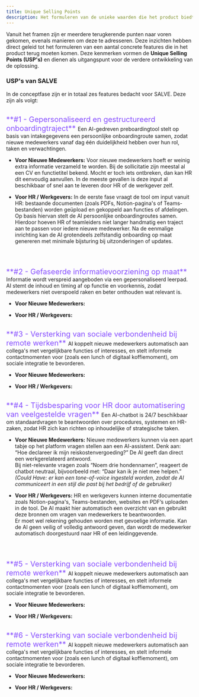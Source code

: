 ```yaml
---
title: Unique Selling Points
description: Het formuleren van de unieke waarden die het product biedt aan gebruikers
---
```



Vanuit het framen zijn er meerdere terugkerende punten naar voren gekomen, evenals manieren om
deze te adresseren. Deze inzichten hebben direct geleid tot het formuleren van een aantal
concrete features die in het product terug moeten komen. Deze kenmerken vormen de **Unique Selling
Points (USP's)** en dienen als uitgangspunt voor de verdere ontwikkeling van de oplossing.

### USP's van SALVE

In de conceptfase zijn er in totaal zes features bedacht voor SALVE. Deze zijn als volgt:

<br />
<span style="color: #874fff; font-size: 1.25rem;">
  **#1 - Gepersonaliseerd en gestructureerd onboardingtraject**
</span>
Een AI-gedreven preboardingtool stelt op basis van intakegegevens een
persoonlijke onboardingroute samen, zodat nieuwe medewerkers vanaf dag één
duidelijkheid hebben over hun rol, taken en verwachtingen.

- **Voor Nieuwe Medewerkers:**
  Voor nieuwe medewerkers hoeft er weinig extra informatie verzameld te worden.
  Bij de sollicitatie zijn meestal al een CV en functietitel bekend. Mocht er
  toch iets ontbreken, dan kan HR dit eenvoudig aanvullen. In de meeste gevallen
  is deze input al beschikbaar of snel aan te leveren door HR of de werkgever
  zelf.

- **Voor HR / Werkgevers:**
  In de eerste fase vraagt de tool om input vanuit HR: bestaande documenten
  (zoals PDFs, Notion-pagina's of Teams-bestanden) worden geüpload en gekoppeld
  aan functies of afdelingen. Op basis hiervan stelt de AI persoonlijke
  onboardingroutes samen. Hierdoor hoeven HR of teamleiders niet langer
  handmatig een traject aan te passen voor iedere nieuwe medewerker. Na de
  eenmalige inrichting kan de AI grotendeels zelfstandig onboarding op maat
  genereren met minimale bijsturing bij uitzonderingen of updates.

  <br />
  <br />

<span style="color: #874fff; font-size: 1.25rem;">
  **#2 - Gefaseerde informatievoorziening op maat**
</span>
Informatie wordt verspreid aangeboden via een gepersonaliseerd leerpad. AI stemt
de inhoud en timing af op functie en voorkennis, zodat medewerkers niet overspoeld
raken en beter onthouden wat relevant is.

- **Voor Nieuwe Medewerkers:**

- **Voor HR / Werkgevers:**
  <br />
  <br />

<span style="color: #874fff; font-size: 1.25rem;">
  **#3 - Versterking van sociale verbondenheid bij remote werken**
</span>
AI koppelt nieuwe medewerkers automatisch aan collega's met vergelijkbare functies
of interesses, en stelt informele contactmomenten voor (zoals een lunch of digitaal
koffiemoment), om sociale integratie te bevorderen.

- **Voor Nieuwe Medewerkers:**

- **Voor HR / Werkgevers:**
  <br />
  <br />

<span style="color: #874fff; font-size: 1.25rem;">
  **#4 - Tijdsbesparing voor HR door automatisering van veelgestelde vragen**
</span>
Een AI-chatbot is 24/7 beschikbaar om standaardvragen te beantwoorden over procedures,
systemen en HR-zaken, zodat HR zich kan richten op inhoudelijke of strategische taken.

- **Voor Nieuwe Medewerkers:**
  Nieuwe medewerkers kunnen via een apart tabje op het platform vragen stellen aan een
  AI-assistent. Denk aan: “Hoe declareer ik mijn reiskostenvergoeding?” De AI geeft dan
  direct een werkgerelateerd antwoord. <br />
  Bij niet-relevante vragen zoals “Noem drie hondennamen”, reageert de chatbot neutraal,
  bijvoorbeeld met: “Daar kan ik je niet mee helpen.” <br />
  _(Could Have: er kan een tone-of-voice ingesteld worden, zodat de AI communiceert in een
  stijl die past bij het bedrijf of de gebruiker)_

- **Voor HR / Werkgevers:**
  HR en werkgevers kunnen interne documentatie zoals Notion-pagina's, Teams-bestanden,
  websites en PDF’s uploaden in de tool. De AI maakt hier automatisch een overzicht van en
  gebruikt deze bronnen om vragen van medewerkers te beantwoorden. <br />
  Er moet wel rekening gehouden worden met gevoelige informatie. Kan de AI geen veilig of
  volledig antwoord geven, dan wordt de medewerker automatisch doorgestuurd naar HR of
  een leidinggevende.

  <br />
  <br />

<span style="color: #874fff; font-size: 1.25rem;">
  **#5 - Versterking van sociale verbondenheid bij remote werken**
</span>
AI koppelt nieuwe medewerkers automatisch aan collega's met vergelijkbare functies
of interesses, en stelt informele contactmomenten voor (zoals een lunch of digitaal
koffiemoment), om sociale integratie te bevorderen.

- **Voor Nieuwe Medewerkers:**

- **Voor HR / Werkgevers:**
  <br />
  <br />

<span style="color: #874fff; font-size: 1.25rem;">
  **#6 - Versterking van sociale verbondenheid bij remote werken**
</span>
AI koppelt nieuwe medewerkers automatisch aan collega's met vergelijkbare functies
of interesses, en stelt informele contactmomenten voor (zoals een lunch of digitaal
koffiemoment), om sociale integratie te bevorderen.

- **Voor Nieuwe Medewerkers:**

- **Voor HR / Werkgevers:**
